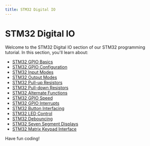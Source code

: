 ```yaml
---
title: STM32 Digital IO
---
```


# STM32 Digital IO

Welcome to the STM32 Digital IO section of our STM32 programming tutorial. In this section, you'll learn about:

- [STM32 GPIO Basics](./0-stm32-gpio-basics.mdx)
- [STM32 GPIO Configuration](./1-stm32-gpio-configuration.mdx)
- [STM32 Input Modes](./2-stm32-input-modes.mdx)
- [STM32 Output Modes](./3-stm32-output-modes.mdx)
- [STM32 Pull-up Resistors](./4-stm32-pull-up-resistors.mdx)
- [STM32 Pull-down Resistors](./5-stm32-pull-down-resistors.mdx)
- [STM32 Alternate Functions](./6-stm32-alternate-functions.mdx)
- [STM32 GPIO Speed](./7-stm32-gpio-speed.mdx)
- [STM32 GPIO Interrupts](./8-stm32-gpio-interrupts.mdx)
- [STM32 Button Interfacing](./9-stm32-button-interfacing.mdx)
- [STM32 LED Control](./10-stm32-led-control.mdx)
- [STM32 Debouncing](./11-stm32-debouncing.mdx)
- [STM32 Seven Segment Displays](./12-stm32-seven-segment.mdx)
- [STM32 Matrix Keypad Interface](./13-stm32-matrix-keypad.mdx)

Have fun coding!